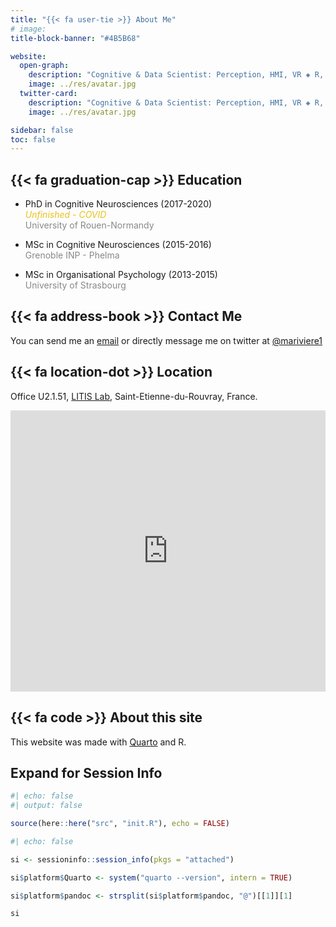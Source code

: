 ```yaml
---
title: "{{< fa user-tie >}} About Me"
# image: 
title-block-banner: "#4B5B68"

website:
  open-graph:
    description: "Cognitive & Data Scientist: Perception, HMI, VR ◈ R, Stats, Bayes"
    image: ../res/avatar.jpg
  twitter-card:
    description: "Cognitive & Data Scientist: Perception, HMI, VR ◈ R, Stats, Bayes"
    image: ../res/avatar.jpg

sidebar: false
toc: false
---
```


## {{< fa graduation-cap >}} Education

- PhD in Cognitive Neurosciences (2017-2020)  
  [*Unfinished - COVID*]{.small style="color: #eac019"}  
  [University of Rouen-Normandy]{.small style="color: #888888"}

- MSc in Cognitive Neurosciences (2015-2016)  
  [Grenoble INP - Phelma]{.small style="color: #888888"}

- MSc in Organisational Psychology (2013-2015)  
  [University of Strasbourg]{.small style="color: #888888"}

## {{< fa address-book >}} Contact Me

You can send me an [email](mailto:marc.aurele.riviere+site@gmail.com) or directly message me on twitter at [@mariviere1](https://twitter.com/mariviere1)

## {{< fa location-dot >}} Location

Office U2.1.51, [LITIS Lab](https://litislab.fr/en/), Saint-Etienne-du-Rouvray, France.

<iframe src="https://www.google.com/maps/embed?pb=!1m14!1m8!1m3!1d2597.178095254828!2d1.068668!3d49.386623!3m2!1i1024!2i768!4f13.1!3m3!1m2!1s0x0%3A0x99721d01c683ed03!2sLitis!5e0!3m2!1sen!2sfr!4v1663157185844!5m2!1sen!2sfr" width="100%" height="450" style="border:0;" allowfullscreen="" loading="lazy" referrerpolicy="no-referrer-when-downgrade"></iframe>

## {{< fa code >}} About this site

This website was made with [Quarto](https://quarto.org/) and R.

:::{.callout-tip collapse="true"}

# Expand for Session Info

```r
#| echo: false
#| output: false

source(here::here("src", "init.R"), echo = FALSE)
```

```r
#| echo: false

si <- sessioninfo::session_info(pkgs = "attached")

si$platform$Quarto <- system("quarto --version", intern = TRUE)

si$platform$pandoc <- strsplit(si$platform$pandoc, "@")[[1]][1]

si
```

:::